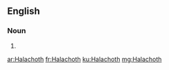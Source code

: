 ==English==

===Noun===
{{head|en|plural}}

# {{plural of|Halacha|lang=en}}

[[ar:Halachoth]]
[[fr:Halachoth]]
[[ku:Halachoth]]
[[mg:Halachoth]]